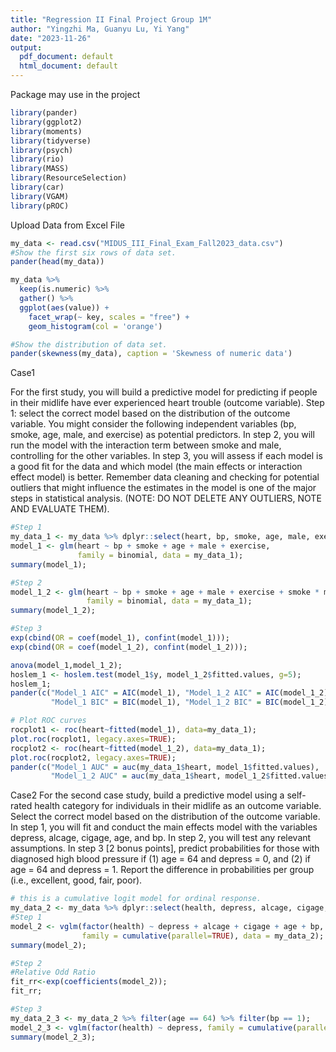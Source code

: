 ```yaml
---
title: "Regression II Final Project Group 1M"
author: "Yingzhi Ma, Guanyu Lu, Yi Yang"
date: "2023-11-26"
output:
  pdf_document: default
  html_document: default
---
```

Package may use in the project
```r
library(pander)
library(ggplot2)
library(moments)
library(tidyverse)
library(psych)
library(rio)
library(MASS)
library(ResourceSelection)
library(car)
library(VGAM)
library(pROC)
```

Upload Data from Excel File
```r
my_data <- read.csv("MIDUS_III_Final_Exam_Fall2023_data.csv")
#Show the first six rows of data set. 
pander(head(my_data))

my_data %>%
  keep(is.numeric) %>% 
  gather() %>% 
  ggplot(aes(value)) +
    facet_wrap(~ key, scales = "free") +
    geom_histogram(col = 'orange')

#Show the distribution of data set. 
pander(skewness(my_data), caption = 'Skewness of numeric data')
```

Case1

For the first study, you will build a predictive model for predicting if people in their midlife have ever experienced heart trouble (outcome variable). 
Step 1: select the correct model based on the distribution of the outcome variable. You might consider the following independent variables (bp, smoke, age, male, and exercise) as potential predictors. 
In step 2, you will run the model with the interaction term between smoke and male, controlling for the other variables. 
In step 3, you will assess if each model is a good fit for the data and which model (the main effects or interaction effect model) is better. Remember data cleaning and checking for potential outliers that might influence the estimates in the model is one of the major steps in statistical analysis. (NOTE: DO NOT DELETE ANY OUTLIERS, NOTE AND EVALUATE THEM).
```r
#Step 1
my_data_1 <- my_data %>% dplyr::select(heart, bp, smoke, age, male, exercise);
model_1 <- glm(heart ~ bp + smoke + age + male + exercise, 
               family = binomial, data = my_data_1);
summary(model_1);

#Step 2
model_1_2 <- glm(heart ~ bp + smoke + age + male + exercise + smoke * male, 
                 family = binomial, data = my_data_1);
summary(model_1_2);

#Step 3
exp(cbind(OR = coef(model_1), confint(model_1)));
exp(cbind(OR = coef(model_1_2), confint(model_1_2)));

anova(model_1,model_1_2);
hoslem_1 <- hoslem.test(model_1$y, model_1_2$fitted.values, g=5);
hoslem_1;
pander(c("Model_1 AIC" = AIC(model_1), "Model_1_2 AIC" = AIC(model_1_2), 
         "Model_1 BIC" = BIC(model_1), "Model_1_2 BIC" = BIC(model_1_2)));

# Plot ROC curves
rocplot1 <- roc(heart~fitted(model_1), data=my_data_1);
plot.roc(rocplot1, legacy.axes=TRUE);
rocplot2 <- roc(heart~fitted(model_1_2), data=my_data_1);
plot.roc(rocplot2, legacy.axes=TRUE);
pander(c("Model_1 AUC" = auc(my_data_1$heart, model_1$fitted.values), 
         "Model_1_2 AUC" = auc(my_data_1$heart, model_1_2$fitted.values)));
```

Case2
For the second case study, build a predictive model using a self-rated health category for individuals in their midlife as an outcome variable. Select the correct model based on the distribution of the outcome variable. 
In step 1, you will fit and conduct the main effects model with the variables depress, alcage, cigage, age, and bp. 
In step 2, you will test any relevant assumptions. 
In step 3 [2 bonus points], predict probabilities for those with diagnosed high blood pressure if (1) age = 64 and depress = 0, and (2) if age = 64 and depress = 1. Report the difference in probabilities per group (i.e., excellent, good, fair, poor).
```r
# this is a cumulative logit model for ordinal response. 
my_data_2 <- my_data %>% dplyr::select(health, depress, alcage, cigage, age, bp);
#Step 1
model_2 <- vglm(factor(health) ~ depress + alcage + cigage + age + bp, 
                family = cumulative(parallel=TRUE), data = my_data_2);
summary(model_2);

#Step 2
#Relative Odd Ratio
fit_rr<-exp(coefficients(model_2));
fit_rr;

#Step 3
my_data_2_3 <- my_data_2 %>% filter(age == 64) %>% filter(bp == 1);
model_2_3 <- vglm(factor(health) ~ depress, family = cumulative(parallel=TRUE), data = my_data_2_3);
summary(model_2_3);
```